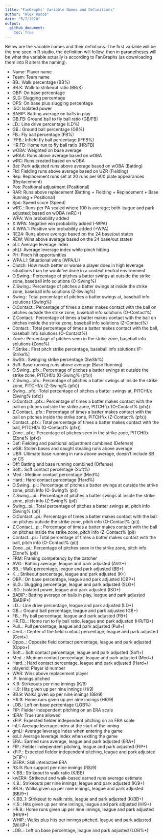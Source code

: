 ```yaml
---
title: "FanGraphs' Variable Names and Definitions"
author: "Alex Rados"
date: "5/7/2020"
output: 
  github_document:
    toc: True
---
```

Below are the variable names and their defintions. The first variable will be the one seen in R studio, the definition will follow, then in paranetheses will be what the variable actually is according to FanGraphs (as downloading them into R alters the naming).

- Name: Player name
- Team: Team name
- BB.: Walk percentage (BB%)
- BB.K: Walk to strikeout ratio (BB/K)
- OBP: On base percentage
- SLG: Slugging percentage
- OPS: On base plus slugging percentage
- ISO: Isolated power
- BABIP: Batting average on balls in play
- GB.FB: Ground ball to fly ball ratio (GB/FB)
- LD.: Line drive percentage (LD%)
- GB.: Ground ball percentage (GB%)
- FB.: Fly ball percentage (FB%)
- IFFB.: Infield fly ball percentage (IFFB%)
- HR.FB: Home run to fly ball ratio (HR/FB)
- wOBA: Weighted on base average
- wRAA: Runs above average based on wOBA
- wRC: Runs created based on wOBA
- Bat: Park adjusted runs above average based on wOBA (Batting)
- Fld: Fielding runs above average based on UZR (Fielding)
- Rep: Replacement runs set at 20 runs per 600 plate appearances (Replacement)
- Pos: Positional adjustment (Positional)
- RAR: Runs above replacement (Batting + Fielding + Replacement + Base Running + Positional)
- Spd: Speed score (Speed)
- wRC.: Runs per PA scaled where 100 is average; both league and park adjusted; based on wOBA (wRC+)
- WPA: Win probability added
- X.WPA: Negative win probability added (-WPA)
- X.WPA.1: Positive win probability added (+WPA)
- RE24: Runs above average based on the 24 base/out states
- REW: Wins above average based on the 24 base/out states
- pLI: Average leverage index
- phLI: Average leverage index while pinch hitting
- PH: Pinch hit opportunities
- WPA.LI: Situational wins (WPA/LI)
- Clutch: How much better or worse a player does in high leverage situations than he would've done in a context neutral environment
- O.Swing.: Percentage of pitches a batter swings at outside the strike zone, baseball info solutions (O-Swing%)
- Z.Swing.: Percentage of pitches a batter swings at inside the strike zone, baseball info solutions (Z-Swing%)
- Swing.: Total percentage of pitches a batter swings at, baseball info solutions (Swing%)
- O.Contact.: Percentage of times a batter makes contact with the ball on pitches outside the strike zone, baseball info solutions (O-Contact%)
- Z.Contact.: Percentage of times a batter makes contact with the ball on pitches inside the strike zone, baseball info solutions (Z-Contact%)
- Contact.: Total percentage of times a batter makes contact with the ball, baseball info solutions (O-Contact%)
- Zone.: Percentage of pitches seen in the strike zone, baseball info solutions (Zone%)
- F.Strike.: First pitch strike percentage, baseball info solutions (F-Strike%)
- SwStr.: Swinging strike percentage (SwStr%)
- BsR: Base running runs above average (Base Running)
- O.Swing...pfx.: Percentage of pitches a batter swings at outside the strike zone, PITCHf/x (O-Swing% (pfx))
- Z.Swing...pfx.: Percentage of pitches a batter swings at inside the strike zone, PITCHf/x (Z-Swing% (pfx))
- Swing...pfx.: Total percentage of pitches a batter swings at, PITCHf/x (Swing% (pfx))
- O.Contact...pfx.: Percentage of times a batter makes contact with the ball on pitches outside the strike zone, PITCHf/x (O-Contact% (pfx))
- Z.Contact...pfx.: Percentage of times a batter makes contact with the ball on pitches inside the strike zone, PITCHf/x (Z-Contact% (pfx))
- Contact...pfx.: Total percentage of times a batter makes contact with the ball, PITCHf/x (O-Contact% (pfx))
- Zone...pfx.: Percentage of pitches seen in the strike zone, PITCHf/x (Zone% (pfx))
- Def: Fielding and positional adjustment combined (Defense)
- wSB: Stolen bases and caught stealing runs above average
- UBR: Ultimate base running in runs above average, doesn't include SB or CS
- Off: Batting and base running combined (Offense)
- Soft.: Soft contact percentage (Soft%)
- Med.: Medium contact percentage (Med%)
- Hard.: Hard contact percentage (Hard%)
- O.Swing...pi.: Percentage of pitches a batter swings at outside the strike zone, pitch info (O-Swing% (pi))
- Z.Swing...pi.: Percentage of pitches a batter swings at inside the strike zone, pitch info (Z-Swing% (pi))
- Swing...pi.: Total percentage of pitches a batter swings at, pitch info (Swing% (pi))
- O.Contact...pi.: Percentage of times a batter makes contact with the ball on pitches outside the strike zone, pitch info (O-Contact% (pi))
- Z.Contact...pi.: Percentage of times a batter makes contact with the ball on pitches inside the strike zone, pitch info (Z-Contact% (pi))
- Contact...pi.: Total percentage of times a batter makes contact with the ball, pitch info (O-Contact% (pi))
- Zone...pi.: Percentage of pitches seen in the strike zone, pitch info (Zone% (pi))
- FRM: Framing competency by the catcher
- AVG.: Batting average, league and park adjusted (AVG+)
- BB..: Walk percentage, league and park adjusted (BB+)
- K..: Strikeout percentage, league and park adjusted (K+)
- OBP.: On base percentage, league and park adjusted (OBP+)
- SLG.: Slugging percentage, league and park adjusted (SLG+)
- ISO.: Isolated power, league and park adjusted (ISO+)
- BABIP.: Batting average on balls in play, league and park adjusted (BABIP+)
- LD..: Line drive percentage, league and park adjusted (LD+)
- GB..: Ground ball percentage, league and park adjusted (GB+) 
- FB..: Fly ball percentage, league and park adjusted (FB+)
- HR.FB..: Home run to fly ball ratio, league and park adjusted (HR/FB+)
- Pull..: Pull percentage, league and park adjusted (Pull+)
- Cent..: Center of the field contact percentage, league and park adjusted (Cent+)
- Oppo..: Opposite field contact percentage, league and park adjusted (Oppo+)
- Soft..: Soft contact percentage, league and park adjusted (Soft+)
- Med..: Medium contact percentage, league and park adjusted (Med+)
- Hard..: Hard contact percentage, league and park adjusted (Hard+)
- playerid: Player id number
- WAR: Wins above replacement player
- IP: Innings pitched
- K.9: Strikeouts per nine innings (K/9)
- H.9: Hits given up per nine innings (H/9)
- BB.9: Walks given up per nine innings (BB/9)
- HR.9: Home runs given up per nine innings (HR/9)
- LOB.: Left on base percentage (LOB%)
- FIP: Fielder independent pitching on an ERA scale
- tERA: True runs allowed
- xFIP: Expected fielder independent pitching on an ERA scale
- inLI: Average leverage index at the start of the inning
- gmLI: Average leverage index when entering the game
- exLI: Average leverage index when exiting the game
- ERA.: Earned runs average, league and park adjusted (ERA+)
- FIP.: Fielder independent pitching, league and park adjusted (FIP+)
- xFIP.: Expected fielder independent pitching, league and park adjusted (xFIP+)
- SIERA: Skill interactive ERA
- RS.9: Run support per nine innings (RS/9)
- K.BB.: Strikeout to walk ratio (K/BB)
- kwERA: Strikeout and walk-based earned runs average estimate
- K.9.: Strikeouts per nine innings, league and park adjusted (K/9+)
- BB.9.: Walks given up per nine innings, league and park adjusted (BB/9+)
- K.BB..1: Strikeout to walk ratio, league and park adjusted (K/BB+)
- H.9.: Hits given up per nine innings, league and park adjusted (H/9+)
- HR.9.: Home runs given up per nine innings, league and park adjusted (HR/9+)
- WHIP.: Walks plus hits per innings pitched, league and park adjusted (WHIP+)
- LOB..: Left on base percentage, league and park adjusted (LOB%+)

